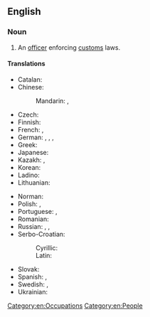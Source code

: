 ==English==
{{wikipedia}}

===Noun===
{{en-noun}}

# An [[officer]] enforcing [[customs]] laws.

====Translations====
{{trans-top|officer}}
* Catalan: {{t+|ca|duaner|m}}
* Chinese:
*: Mandarin: {{t|cmn|海關職員|sc=Hani}}, {{t|cmn|海关职员|tr=hǎiguān zhíyuán|sc=Hani}}
* Czech: {{t+|cs|celník|m}}
* Finnish: {{t+|fi|tullivirkailija}}
* French: {{t+|fr|douanier|m}}, {{t+|fr|douanière|f}}
* German: {{t+|de|Zöllner|m}}, {{t+|de|Zöllnerin|f}}, {{t+|de|Zollbeamter|m}}, {{t+|de|Zollbeamtin|f}}
* Greek: {{t+|el|τελωνειακός|m}}
* Japanese: {{t|ja|税関吏|tr=ぜいかんり, zeikanri|sc=Jpan}}
* Kazakh: {{t|kk|бажшы}}, {{t|kk|кеденші}}
* Korean: {{t|ko|세관원|sc=Kore}}
* Ladino: {{t|lad|komerchero}}
* Lithuanian: {{t|lt|muitininkas|m}}
{{trans-mid}}
* Norman: {{t|nrf|douannyi|m}}
* Polish: {{t+|pl|celnik|m}}, {{t+|pl|celniczka|f}}
* Portuguese: {{t|pt|alfandegário|m}}, {{t+|pt|aduaneiro|m}}
* Romanian: {{t+|ro|vameș|m}}
* Russian: {{t+|ru|тамо́женник|m}}, {{t|ru|тамо́женный чино́вник|m}}, {{t+|ru|тамо́женница|f}}
* Serbo-Croatian:
*: Cyrillic: {{t|sh|ца̏ринӣк|m}}
*: Latin: {{t+|sh|cȁrinīk|m}}
* Slovak: {{t|sk|colník}}
* Spanish: {{t|es|[[oficial]] de [[aduana]]|m}}, {{t+|es|aduanero|m}}
* Swedish: {{t+|sv|tullare|c}}, {{t|sv|tulltjänsteman|c}}
* Ukrainian: {{t|uk|ми́тник|m}}
{{trans-bottom}}

[[Category:en:Occupations]]
[[Category:en:People]]